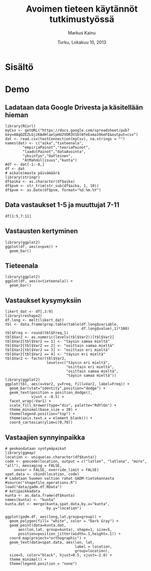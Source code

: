% Avoimen tieteen käytännöt tutkimustyössä
% Markus Kainu
% Turku, Lokakuu 10, 2013

# Sisältö

# Demo

## Ladataan data Google Drivesta ja käsitellään hieman

```rdocloadgoogle
library(RCurl)
myCsv <- getURL("https://docs.google.com/spreadsheet/pub?key=0AqQZEZLGjzKAdHlaelpHU2VDR3V1blNfeExma19keFE&output=csv")
dat <- read.csv(textConnection(myCsv), na.strings = "")
names(dat) <- c("aika","tieteenala",
        "empiriaPainot","teoriaPainot",
        "laadulPainot","dataAvointa",
        "yksinTyo","OaYleinen",
        "AtMahdollisuus","kunta")
#df <- dat[-1:-8,]
df <- dat
# aikaleimasta päivämäärä
library(stringr)
df$aika <- as.character(df$aika)
df$pvm <- str_trim(str_sub(df$aika, 1, 10))
df$pvm <- as.Date(df$pvm, format="%d.%m.%Y")
```

## Data vastaukset 1-5 ja muuttujat 7-11

```rdocprintdata
df[1:5,7:11]
```


## Vastausten kertyminen

```rdocplotdensity
library(ggplot2)
ggplot(df, aes(x=pvm)) + 
  geom_bar()

```


## Tieteenala

```rdocplotfield
library(ggplot2)
ggplot(df, aes(x=tieteenala)) + 
  geom_bar()

```


## Vastaukset kysymyksiin

```rdocplotlikert

likert_dat <- df[,3:9]
library(reshape2)
df.long <- melt(likert_dat)
tbl <- data.frame(prop.table(table(df.long$variable,
                                   df.long$value),1)*100)
tbl$Freq <- round(tbl$Freq,1)
tbl$Var2 <- as.numeric(levels(tbl$Var2))[tbl$Var2]
tbl$Var2[tbl$Var2 == 1] <- "täysin samaa mieltä"
tbl$Var2[tbl$Var2 == 2] <- "osittain samaa mieltä"
tbl$Var2[tbl$Var2 == 3] <- "osittain eri mieltä"
tbl$Var2[tbl$Var2 == 4] <- "täysin eri mieltä"
tbl$Var2 <- factor(tbl$Var2, 
                   levels=c("täysin eri mieltä",
                            "osittain eri mieltä",
                            "osittain samaa mieltä",
                            "täysin samaa mieltä"))
library(ggplot2)
ggplot(tbl, aes(x=Var2, y=Freq, fill=Var2, label=Freq)) +
  geom_bar(stat="identity",position="dodge") +
  geom_text(position = position_dodge(), 
            vjust = -0.5) +
  facet_wrap(~Var1) +
  scale_fill_brewer(type="div", palette="RdYlGn") +
  theme_minimal(base_size = 20) +
  theme(legend.position="top") +
  theme(axis.text.x = element_blank()) +
  coord_cartesian(ylim=c(0,70))
```


## Vastaajien synnyinpaikka

```rdocmungespatial
# geokoodataan syntymäpaikat
library(ggmap)
location <- unique(as.character(df$kunta))
code <- geocode(location, output = c("latlon", "latlona", "more", "all"), messaging = FALSE, 
    sensor = FALSE, override_limit = FALSE)
spat.data <- cbind(location, code)
# Ladataan Suomen valtion rahat GADM-tietokannasta
#source("shapefile_operations.R")
load("data/gadm.df.RData")
# kotipaikkadata
kunta <- as.data.frame(df$kunta)
names(kunta) <- "kunta"
kunta.dat <- merge(kunta,spat.data,by.x="kunta",
                   by.y="location")
```

```rdocplotspatial
ggplot(gadm.df, aes(long,lat,group=group)) +
  geom_polygon(fill= "white", color = "Dark Gray") + 
  geom_point(data=kunta.dat, 
      aes(lon,lat, group=kunta), shape=1, size=5,
      position=position_jitter(width=.1,height=.1)) +
  coord_map(project="orthographic") + 
  geom_text(data=spat.data, aes(lon, lat, 
                                label = location,
                                group=location), 
  size=5, color="black", hjust=0.5, vjust=-2.0) +
  theme_minimal() +
  theme(legend.position = "none")


```




